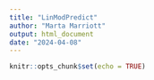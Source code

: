 ```yaml
---
title: "LinModPredict"
author: "Marta Marriott" 
output: html_document
date: "2024-04-08"
---
```


```r
knitr::opts_chunk$set(echo = TRUE)
```
